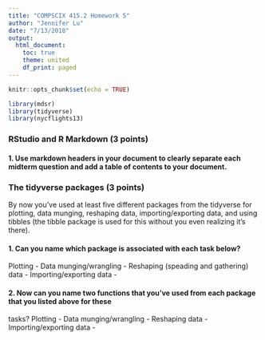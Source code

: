 ```yaml
---
title: "COMPSCIX 415.2 Homework 5"
author: "Jennifer Lu"
date: "7/13/2018"
output:
  html_document:
    toc: true
    theme: united
    df_print: paged
---
```


```r
knitr::opts_chunk$set(echo = TRUE)
```

```r
library(mdsr)
library(tidyverse)
library(nycflights13)
```

### RStudio and R Markdown (3 points)
#### 1. Use markdown headers in your document to clearly separate each midterm question and add a table of contents to your document.

### The tidyverse packages (3 points)
By now you’ve used at least five different packages from the tidyverse for plotting, data munging, reshaping
data, importing/exporting data, and using tibbles (the tibble package is used for this without you even
realizing it’s there).

#### 1. Can you name which package is associated with each task below?
Plotting -
Data munging/wrangling -
Reshaping (speading and gathering) data -
Importing/exporting data -

#### 2. Now can you name two functions that you’ve used from each package that you listed above for these
tasks?
Plotting -
Data munging/wrangling -
Reshaping data -
Importing/exporting data -